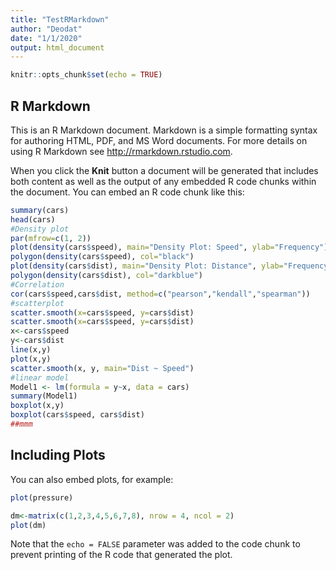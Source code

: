 ```yaml
---
title: "TestRMarkdown"
author: "Deodat"
date: "1/1/2020"
output: html_document
---
```



```r
knitr::opts_chunk$set(echo = TRUE)
```

## R Markdown

This is an R Markdown document. Markdown is a simple formatting syntax for authoring HTML, PDF, and MS Word documents. For more details on using R Markdown see <http://rmarkdown.rstudio.com>.

When you click the **Knit** button a document will be generated that includes both content as well as the output of any embedded R code chunks within the document. You can embed an R code chunk like this:

```r
summary(cars)
head(cars)
#Density plot
par(mfrow=c(1, 2))
plot(density(cars$speed), main="Density Plot: Speed", ylab="Frequency")
polygon(density(cars$speed), col="black")
plot(density(cars$dist), main="Density Plot: Distance", ylab="Frequency")
polygon(density(cars$dist), col="darkblue")
#Correlation
cor(cars$speed,cars$dist, method=c("pearson","kendall","spearman"))
#scatterplot
scatter.smooth(x=cars$speed, y=cars$dist)
scatter.smooth(x=cars$speed, y=cars$dist) 
x<-cars$speed
y<-cars$dist
line(x,y)
plot(x,y)
scatter.smooth(x, y, main="Dist ~ Speed")
#linear model
Model1 <- lm(formula = y~x, data = cars)
summary(Model1)
boxplot(x,y)
boxplot(cars$speed, cars$dist)
##mmm
```

## Including Plots

You can also embed plots, for example:

```r
plot(pressure)
```
```r
dm<-matrix(c(1,2,3,4,5,6,7,8), nrow = 4, ncol = 2)
plot(dm)
```
Note that the `echo = FALSE` parameter was added to the code chunk to prevent printing of the R code that generated the plot.
